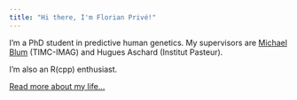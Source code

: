 ```yaml
---
title: "Hi there, I'm Florian Privé!"
---
```


I'm a PhD student in predictive human genetics. 
My supervisors are [Michael Blum](https://twitter.com/mblum_g) (TIMC-IMAG) and Hugues Aschard (Institut Pasteur).

I'm also an R(cpp) enthusiast. 

[Read more about my life...](about.html)
